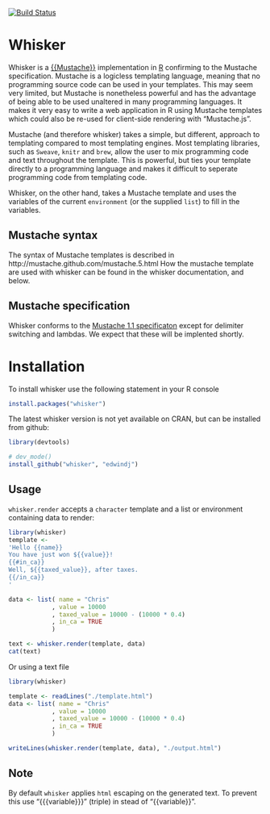 [![Build Status](https://travis-ci.org/edwindj/whisker.png?branch=master)](https://travis-ci.org/edwindj/whisker)

Whisker
=======

Whisker is a [{{Mustache}}](https://mustache.github.io) implementation in 
[R](http://www.r-project.org/) confirming to the Mustache specification.
Mustache is a logicless templating language, meaning that no programming source
code can be used in your templates. This may seem very limited, but Mustache is 
nonetheless powerful and has the advantage of being able to be used unaltered in 
many programming languages. It makes it very easy to write a web application in R 
using Mustache templates which could also be re-used for client-side rendering with
"Mustache.js".

Mustache (and therefore whisker) takes a simple, but different, approach to
templating compared to most templating engines. Most templating libraries, 
such as `Sweave`, `knitr` and `brew`, allow the user to mix programming code and text 
throughout the template. This is powerful, but ties your template directly
to a programming language and makes it difficult to seperate programming code from 
templating code.

Whisker, on the other hand, takes a Mustache template and uses the variables of the 
current `environment` (or the supplied `list`) to fill in the variables.

Mustache syntax
---------------

The syntax of Mustache templates is described in http://mustache.github.com/mustache.5.html 
How the mustache template are used with whisker can be found in the whisker documentation, and below.

Mustache specification
----------------------
Whisker conforms to the [Mustache 1.1 specificaton](https://github.com/mustache/spec) except for delimiter switching and
lambdas. We expect that these will be implented shortly.

Installation
============

To install whisker use the following statement in your R console

```r
install.packages("whisker")
```

The latest whisker version is not yet available on CRAN, but can be installed from github:

```r
library(devtools)

# dev_mode()
install_github("whisker", "edwindj")
```

Usage
-----

`whisker.render` accepts a `character` template and a list or environment containing data to render:

```r
library(whisker)
template <- 
'Hello {{name}}
You have just won ${{value}}!
{{#in_ca}}
Well, ${{taxed_value}}, after taxes.
{{/in_ca}}
'

data <- list( name = "Chris"
            , value = 10000
            , taxed_value = 10000 - (10000 * 0.4)
            , in_ca = TRUE
            )

text <- whisker.render(template, data)
cat(text)
```

Or using a text file

```r
library(whisker)

template <- readLines("./template.html")
data <- list( name = "Chris"
            , value = 10000
            , taxed_value = 10000 - (10000 * 0.4)
            , in_ca = TRUE
            )

writeLines(whisker.render(template, data), "./output.html")
```

Note
----

By default `whisker` applies `html` escaping on the generated text.
To prevent this use "{{{variable}}}" (triple) in stead of "{{variable}}".

